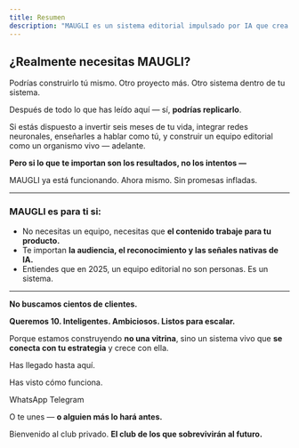 ```yaml
---
title: Resumen
description: "MAUGLI es un sistema editorial impulsado por IA que crea contenido para impulsar el crecimiento de tu producto, eliminando la necesidad de construir tu propia solución o contratar un equipo. Disponible ahora para empresas ambiciosas que buscan aumentar su audiencia y presencia de marca en el panorama nativo de IA de 2025."
---
```



## **¿Realmente necesitas MAUGLI?**

Podrías construirlo tú mismo. Otro proyecto más. Otro sistema dentro de tu sistema.

Después de todo lo que has leído aquí — sí, **podrías replicarlo**.

Si estás dispuesto a invertir seis meses de tu vida, integrar redes neuronales, enseñarles a hablar como tú, y construir un equipo editorial como un organismo vivo — adelante.

**Pero si lo que te importan son los resultados, no los intentos —**

MAUGLI ya está funcionando. Ahora mismo. Sin promesas infladas.

---

### **MAUGLI es para ti si:**

- No necesitas un equipo, necesitas que **el contenido trabaje para tu producto.**
- Te importan **la audiencia, el reconocimiento y las señales nativas de IA.**
- Entiendes que en 2025, un equipo editorial no son personas. Es un sistema.

---

<Card title="MAUGLI no es un servicio público." icon="warning">

**No buscamos cientos de clientes.**

**Queremos 10. Inteligentes. Ambiciosos. Listos para escalar.**

Porque estamos construyendo **no una vitrina**, sino un sistema vivo que **se conecta con tu estrategia** y crece con ella.

</Card>

Has llegado hasta aquí.

Has visto cómo funciona.

<Aside title="Sabes por qué lo necesitas. Ahora es el momento:" icon="rocket">
<LinkButton
  href="https://wa.me/18492584643"
  variant="primary"
  icon="external"
  iconPlacement="start"
  target="_blank"
  rel="noopener"
>
  WhatsApp
</LinkButton>
<LinkButton
  href="https://t.me/darrrina"
  variant="secondary"
  icon="telegram"
  iconPlacement="start"
  target="_blank"
  rel="noopener"
>
  Telegram
</LinkButton>
</Aside>

O te unes — **o alguien más lo hará antes.**

Bienvenido al club privado. **El club de los que sobrevivirán al futuro.**
